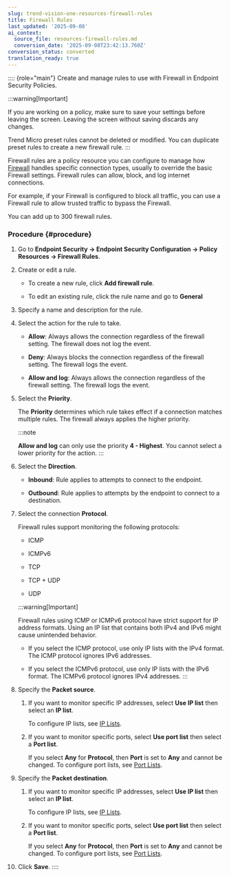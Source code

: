 ```yaml
---
slug: trend-vision-one-resources-firewall-rules
title: Firewall Rules
last_updated: '2025-09-08'
ai_context:
  source_file: resources-firewall-rules.md
  conversion_date: '2025-09-08T23:42:13.760Z'
conversion_status: converted
translation_ready: true
---
```


:::: {role="main"}
Create and manage rules to use with Firewall in Endpoint Security Policies.

:::warning[Important]

If you are working on a policy, make sure to save your settings before leaving the screen. Leaving the screen without saving discards any changes.

Trend Micro preset rules cannot be deleted or modified. You can duplicate preset rules to create a new firewall rule.
:::

Firewall rules are a policy resource you can configure to manage how [Firewall](policies-firewall.mdx) handles specific connection types, usually to override the basic Firewall settings. Firewall rules can allow, block, and log internet connections.

For example, if your Firewall is configured to block all traffic, you can use a Firewall rule to allow trusted traffic to bypass the Firewall.

You can add up to 300 firewall rules.

### Procedure {#procedure}

1.  Go to **Endpoint Security → Endpoint Security Configuration → Policy Resources → Firewall Rules**.

2.  Create or edit a rule.

    - To create a new rule, click **Add firewall rule**.

    - To edit an existing rule, click the rule name and go to **General**

3.  Specify a name and description for the rule.

4.  Select the action for the rule to take.

    - **Allow**: Always allows the connection regardless of the firewall setting. The firewall does not log the event.

    - **Deny**: Always blocks the connection regardless of the firewall setting. The firewall logs the event.

    - **Allow and log**: Always allows the connection regardless of the firewall setting. The firewall logs the event.

5.  Select the **Priority**.

    The **Priority** determines which rule takes effect if a connection matches multiple rules. The firewall always applies the higher priority.

    :::note

    **Allow and log** can only use the priority **4 - Highest**. You cannot select a lower priority for the action.
    :::

6.  Select the **Direction**.

    - **Inbound**: Rule applies to attempts to connect to the endpoint.

    - **Outbound**: Rule applies to attempts by the endpoint to connect to a destination.

7.  Select the connection **Protocol**.

    Firewall rules support monitoring the following protocols:

    - ICMP

    - ICMPv6

    - TCP

    - TCP + UDP

    - UDP

    :::warning[Important]

    Firewall rules using ICMP or ICMPv6 protocol have strict support for IP address formats. Using an IP list that contains both IPv4 and IPv6 might cause unintended behavior.

    - If you select the ICMP protocol, use only IP lists with the IPv4 format. The ICMP protocol ignores IPv6 addresses.

    - If you select the ICMPv6 protocol, use only IP lists with the IPv6 format. The ICMPv6 protocol ignores IPv4 addresses.
    :::

8.  Specify the **Packet source**.

    1.  If you want to monitor specific IP addresses, select **Use IP list** then select an **IP list**.

        To configure IP lists, see [IP Lists](resources-ip-lists.mdx).

    2.  If you want to monitor specific ports, select **Use port list** then select a **Port list**.

        If you select **Any** for **Protocol**, then **Port** is set to **Any** and cannot be changed. To configure port lists, see [Port Lists](resources-port-lists.mdx).

9.  Specify the **Packet destination**.

    1.  If you want to monitor specific IP addresses, select **Use IP list** then select an **IP list**.

        To configure IP lists, see [IP Lists](resources-ip-lists.mdx).

    2.  If you want to monitor specific ports, select **Use port list** then select a **Port list**.

        If you select **Any** for **Protocol**, then **Port** is set to **Any** and cannot be changed. To configure port lists, see [Port Lists](resources-port-lists.mdx).

10. Click **Save**.
::::
